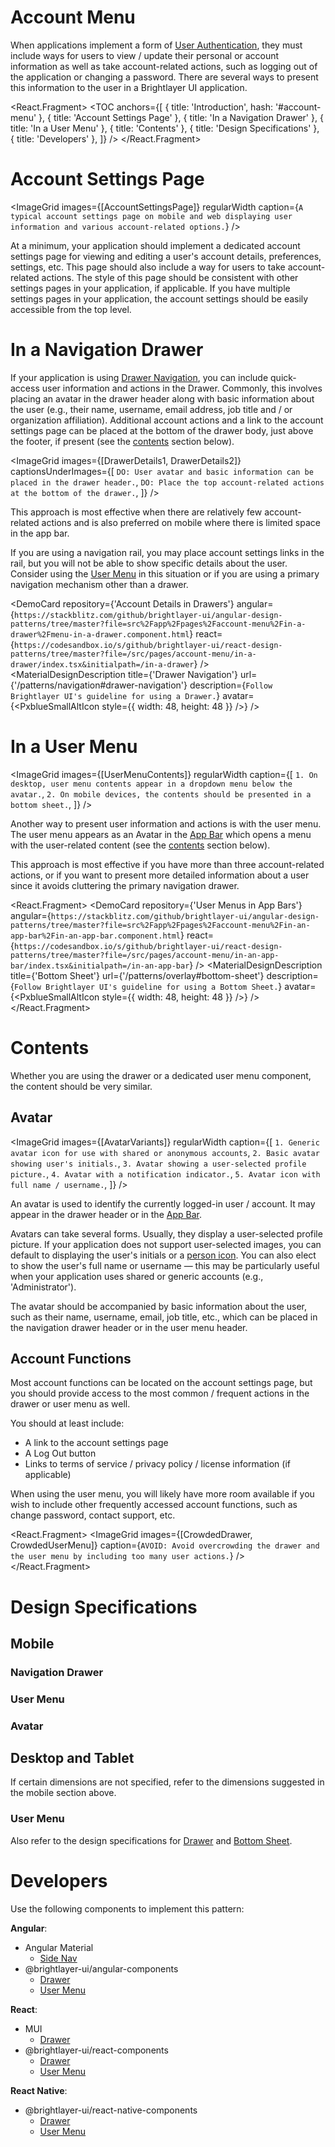 

<!-- KEYWORDS: design pattern user account details settings menu avatar profile -->

# Account Menu

<ImageGrid images={[Banner]} regularWidth />

When applications implement a form of [User Authentication](/patterns/user-auth), they must include ways for users to view / update their personal or account information as well as take account-related actions, such as logging out of the application or changing a password. There are several ways to present this information to the user in a Brightlayer UI application.

<React.Fragment>
    <TOC
        anchors={[
            { title: 'Introduction', hash: '#account-menu' },
            { title: 'Account Settings Page' },
            { title: 'In a Navigation Drawer' },
            { title: 'In a User Menu' },
            { title: 'Contents' },
            { title: 'Design Specifications' },
            { title: 'Developers' },
        ]}
    />
    <Divider />
</React.Fragment>

# Account Settings Page

<ImageGrid
    images={[AccountSettingsPage]}
    regularWidth
    caption={`A typical account settings page on mobile and web displaying user information and various account-related options.`}
/>

At a minimum, your application should implement a dedicated account settings page for viewing and editing a user's account details, preferences, settings, etc. This page should also include a way for users to take account-related actions. The style of this page should be consistent with other settings pages in your application, if applicable. If you have multiple settings pages in your application, the account settings should be easily accessible from the top level.

<Divider />

# In a Navigation Drawer

If your application is using [Drawer Navigation](/patterns/navigation#drawer-navigation), you can include quick-access user information and actions in the Drawer. Commonly, this involves placing an avatar in the drawer header along with basic information about the user (e.g., their name, username, email address, job title and / or organization affiliation). Additional account actions and a link to the account settings page can be placed at the bottom of the drawer body, just above the footer, if present (see the [contents](/patterns/account-menu#contents) section below).

<ImageGrid
    images={[DrawerDetails1, DrawerDetails2]}
    captionsUnderImages={[
        `DO: User avatar and basic information can be placed in the drawer header.`,
        `DO: Place the top account-related actions at the bottom of the drawer.`,
    ]}
/>

This approach is most effective when there are relatively few account-related actions and is also preferred on mobile where there is limited space in the app bar.

If you are using a navigation rail, you may place account settings links in the rail, but you will not be able to show specific details about the user. Consider using the [User Menu](#via-user-menu) in this situation or if you are using a primary navigation mechanism other than a drawer.

<DemoCard
    repository={'Account Details in Drawers'}
    angular={`https://stackblitz.com/github/brightlayer-ui/angular-design-patterns/tree/master?file=src%2Fapp%2Fpages%2Faccount-menu%2Fin-a-drawer%2Fmenu-in-a-drawer.component.html`}
    react={`https://codesandbox.io/s/github/brightlayer-ui/react-design-patterns/tree/master?file=/src/pages/account-menu/in-a-drawer/index.tsx&initialpath=/in-a-drawer`}
/>
<MaterialDesignDescription
    title={'Drawer Navigation'}
    url={'/patterns/navigation#drawer-navigation'}
    description={`Follow Brightlayer UI's guideline for using a Drawer.`}
    avatar={<PxblueSmallAltIcon style={{ width: 48, height: 48 }} />}
/>
<Divider />

# In a User Menu

<ImageGrid
    images={[UserMenuContents]}
    regularWidth
    caption={[
        `1. On desktop, user menu contents appear in a dropdown menu below the avatar.`,
        `2. On mobile devices, the contents should be presented in a bottom sheet.`,
    ]}
/>

Another way to present user information and actions is with the user menu. The user menu appears as an Avatar in the [App Bar](/patterns/appbar) which opens a menu with the user-related content (see the [contents](#contents) section below).

This approach is most effective if you have more than three account-related actions, or if you want to present more detailed information about a user since it avoids cluttering the primary navigation drawer.

<React.Fragment>
    <DemoCard
        repository={'User Menus in App Bars'}
        angular={`https://stackblitz.com/github/brightlayer-ui/angular-design-patterns/tree/master?file=src%2Fapp%2Fpages%2Faccount-menu%2Fin-an-app-bar%2Fin-an-app-bar.component.html`}
        react={`https://codesandbox.io/s/github/brightlayer-ui/react-design-patterns/tree/master?file=/src/pages/account-menu/in-an-app-bar/index.tsx&initialpath=/in-an-app-bar`}
    />
    <MaterialDesignDescription
        title={'Bottom Sheet'}
        url={'/patterns/overlay#bottom-sheet'}
        description={`Follow Brightlayer UI's guideline for using a Bottom Sheet.`}
        avatar={<PxblueSmallAltIcon style={{ width: 48, height: 48 }} />}
    />
    <Divider />
</React.Fragment>

# Contents

Whether you are using the drawer or a dedicated user menu component, the content should be very similar.

## Avatar

<ImageGrid
    images={[AvatarVariants]}
    regularWidth
    caption={[
        `1. Generic avatar icon for use with shared or anonymous accounts`,
        `2. Basic avatar showing user's initials.`,
        `3. Avatar showing a user-selected profile picture.`,
        `4. Avatar with a notification indicator.`,
        `5. Avatar icon with full name / username.`,
    ]}
/>

An avatar is used to identify the currently logged-in user / account. It may appear in the drawer header or in the [App Bar](/patterns/appbar).

Avatars can take several forms. Usually, they display a user-selected profile picture. If your application does not support user-selected images, you can default to displaying the user's initials or a [person icon](/style/icon-library?icon=Person&isMaterial=true). You can also elect to show the user's full name or username — this may be particularly useful when your application uses shared or generic accounts (e.g., 'Administrator').

The avatar should be accompanied by basic information about the user, such as their name, username, email, job title, etc., which can be placed in the navigation drawer header or in the user menu header.

## Account Functions

Most account functions can be located on the account settings page, but you should provide access to the most common / frequent actions in the drawer or user menu as well.

You should at least include:

-   A link to the account settings page
-   A Log Out button
-   Links to terms of service / privacy policy / license information (if applicable)

When using the user menu, you will likely have more room available if you wish to include other frequently accessed account functions, such as change password, contact support, etc.

<React.Fragment>
    <ImageGrid
        images={[CrowdedDrawer, CrowdedUserMenu]}
        caption={`AVOID: Avoid overcrowding the drawer and the user menu by including too many user actions.`}
    />
    <Divider />
</React.Fragment>

# Design Specifications

## Mobile

### Navigation Drawer

<ImageGrid images={[Specs3]} regularWidth />

### User Menu

<ImageGrid images={[Specs1]} regularWidth />

### Avatar

<ImageGrid images={[Specs4]} regularWidth />

## Desktop and Tablet

If certain dimensions are not specified, refer to the dimensions suggested in the mobile section above.

### User Menu

<ImageGrid images={[Specs2]} regularWidth />

Also refer to the design specifications for [Drawer](/patterns/navigation#design-specifications) and [Bottom Sheet](/patterns/overlay#bottom-sheet).

<Divider />

# Developers

Use the following components to implement this pattern:

**Angular**:

-   Angular Material
    -   [Side Nav](https://material.angular.io/components/sidenav/overview)
-   @brightlayer-ui/angular-components
    -   [Drawer](https://brightlayer-ui-components.github.io/angular/components/drawer/examples)
    -   [User Menu](https://brightlayer-ui-components.github.io/angular/components/user-menu/examples)

**React**:

-   MUI
    -   [Drawer](https://mui.com/material-ui/react-drawer/#main-content)
-   @brightlayer-ui/react-components
    -   [Drawer](https://brightlayer-ui-components.github.io/react/components/drawer/examples)
    -   [User Menu](https://brightlayer-ui-components.github.io/react/components/user-menu/examples)

**React Native**:

-   @brightlayer-ui/react-native-components
    -   [Drawer](https://brightlayer-ui-components.github.io/react-native/?path=/info/components-documentation--drawer)
    -   [User Menu](https://brightlayer-ui-components.github.io/react-native/?path=/info/components-documentation--user-menu)
